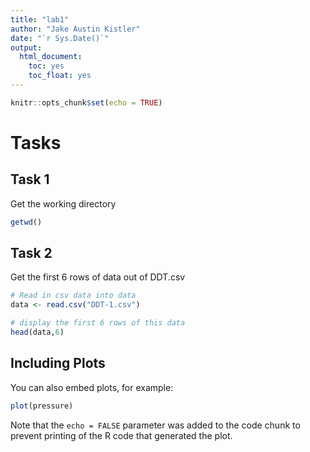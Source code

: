 ```yaml
---
title: "lab1"
author: "Jake Austin Kistler"
date: "`r Sys.Date()`"
output: 
  html_document:
    toc: yes
    toc_float: yes
---
```


```r
knitr::opts_chunk$set(echo = TRUE)
```

# Tasks

## Task 1
Get the working directory 

````r
getwd()
````

## Task 2
Get the first 6 rows of data out of DDT.csv

````r
# Read in csv data into data
data <- read.csv("DDT-1.csv")

# display the first 6 rows of this data
head(data,6)
````


## Including Plots

You can also embed plots, for example:

```r
plot(pressure)
```

Note that the `echo = FALSE` parameter was added to the code chunk to prevent printing of the R code that generated the plot.
